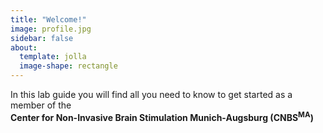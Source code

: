 ```yaml
---
title: "Welcome!"
image: profile.jpg
sidebar: false
about:
  template: jolla
  image-shape: rectangle
---
```


In this lab guide you will find all you need to know to get started as a member of the <br> **Center for Non-Invasive Brain Stimulation Munich-Augsburg (CNBS^MA^)**

